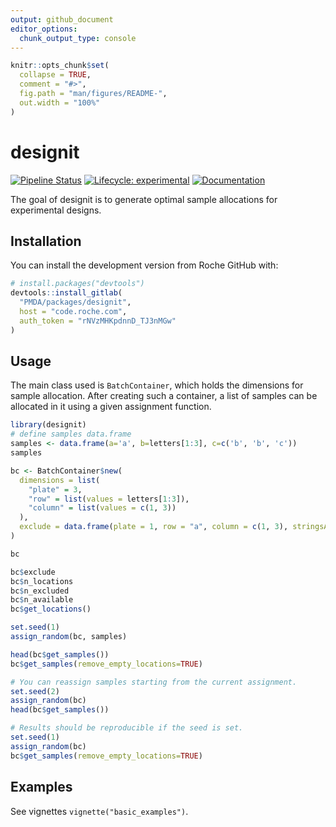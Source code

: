 ```yaml
---
output: github_document
editor_options: 
  chunk_output_type: console
---
```


<!-- README.md is generated from README.Rmd. Please edit that file -->

```r
knitr::opts_chunk$set(
  collapse = TRUE,
  comment = "#>",
  fig.path = "man/figures/README-",
  out.width = "100%"
)
```

# designit

<!-- badges: start -->
[![Pipeline Status](https://code.roche.com/PMDA/packages/designit/badges/master/pipeline.svg)](https://code.roche.com/PMDA/packages/designit/commits/master)
[![Lifecycle: experimental](https://img.shields.io/badge/lifecycle-experimental-orange.svg)](https://www.tidyverse.org/lifecycle/#experimental)
[![Documentation](https://img.shields.io/badge/docs-pkgdown-blue.svg)](http://docs.roche.com/#/designit/latest)
<!-- badges: end -->

The goal of designit is to generate optimal sample allocations for experimental designs. 

## Installation

You can install the development version from Roche GitHub with:

```r
# install.packages("devtools")
devtools::install_gitlab(
  "PMDA/packages/designit",
  host = "code.roche.com",
  auth_token = "rNVzMHKpdnnD_TJ3nMGw"
)
```

## Usage

The main class used is `BatchContainer`, which holds the dimensions for sample allocation.
After creating such a container, a list of samples can be allocated in it using a given assignment function.

```r
library(designit)
# define samples data.frame
samples <- data.frame(a='a', b=letters[1:3], c=c('b', 'b', 'c'))
samples

bc <- BatchContainer$new(
  dimensions = list(
    "plate" = 3,
    "row" = list(values = letters[1:3]),
    "column" = list(values = c(1, 3))
  ),
  exclude = data.frame(plate = 1, row = "a", column = c(1, 3), stringsAsFactors = F)
)

bc

bc$exclude
bc$n_locations
bc$n_excluded
bc$n_available
bc$get_locations()

set.seed(1)
assign_random(bc, samples)

head(bc$get_samples())
bc$get_samples(remove_empty_locations=TRUE)

# You can reassign samples starting from the current assignment.
set.seed(2)
assign_random(bc)
head(bc$get_samples())

# Results should be reproducible if the seed is set.
set.seed(1)
assign_random(bc)
bc$get_samples(remove_empty_locations=TRUE)
```

## Examples

See vignettes `vignette("basic_examples")`.
